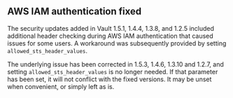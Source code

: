 ## AWS IAM authentication fixed

The security updates added in Vault 1.5.1, 1.4.4, 1.3.8, and 1.2.5 included additional header
checking during AWS IAM authentication that caused issues for some users. A workaround was
subsequently provided by setting `allowed_sts_header_values`.

The underlying issue has been corrected in 1.5.3, 1.4.6, 1.3.10 and 1.2.7, and setting
`allowed_sts_header_values` is no longer needed. If that parameter has been set, it will not conflict
with the fixed versions. It may be unset when convenient, or simply left as is.
